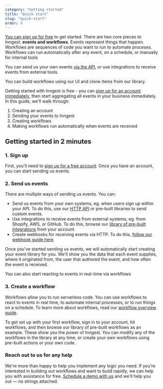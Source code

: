 ```yaml
---
category: "Getting started"
title: "Quick start"
slug: "quick-start"
order: 4
---
```


<div className='tldr'>

  <p><a href="https://app.inngest.com/register" target="_blank">You can sign up for free</a> to get started.  There are two core pieces to Inngest:  <b>events and workflows</b>.  Events represent things that happen.  Workflows are sequences of code you want to run to automate proceses.  Workflows can run automatically after any event, on a schedule, or manually for internal tools</p>

You can send us your own events [via the API](/docs/event-apis-and-integrations), or use integrations to receive events from external tools.

You can build workflows using our UI and clone items from our library.

</div>

Getting started with Inngest is free - you can [sign up for an account immediately](https://app.inngest.com/register), then start aggregating all events in your business immediately.  In this guide, we'll walk through:

1. Creating an account
2. Sending your events to Inngest
3. Creating workflows
4. Making workflows run automatically when events are received

## Getting started in 2 minutes

### 1. Sign up

First, you'll need to [sign up for a free account](https://app.inngest.com/register).  Once you have an account, you can start sending us events.

### 2. Send us events

There are multiple ways of sending us events. You can:

- Send us events from your own systems, eg. when users sign up within your API.  To do this, use our [HTTP API](/docs/event-http-api-and-libraries) or pre-built libraries to send custom events.
- Use integrations to receive events from external systems, eg. from Shopify, AWS, or GitHub.  To do this, browse our [library of pre-built integrations](https://app.inngest.com/integrations) from your account.
- Create webhooks for receiving events via HTTP.  To do this, [follow our webhook guide here](/docs/event-webhooks).

Once you've started sending us events, we will automatically start creating your event library for you.  We'll show you the data that each event supplies, where it originated from, the user that authored the event, and how often the event is received.

You can also start reacting to events in real-time via workflows

### 3. Create a workflow

Workflows allow you to run serverless code.  You can use workflows to react to events in real time, to automate internal processes, or to run things on a schedule.  To learn more about workflows, read our [workflow overview guide](/docs/managing-workflows).

To get set up with your first workflow, sign in to your account, hit workflows, and then browse our library of pre-built workflows as an example.  These show you the power of Inngest.  You can modify any of the workflows in the library at any time, or create your own workflows using pre-built actions or your own code.

### Reach out to us for any help

We're more than happy to help you implement any logic you need.  If you're interested in building out workflows and want to build rapidly, we can help you with assistance for free.  [Schedule a demo with us](https://calendly.com/inngest-thb/30min) and we'll help you out — no strings attached.

